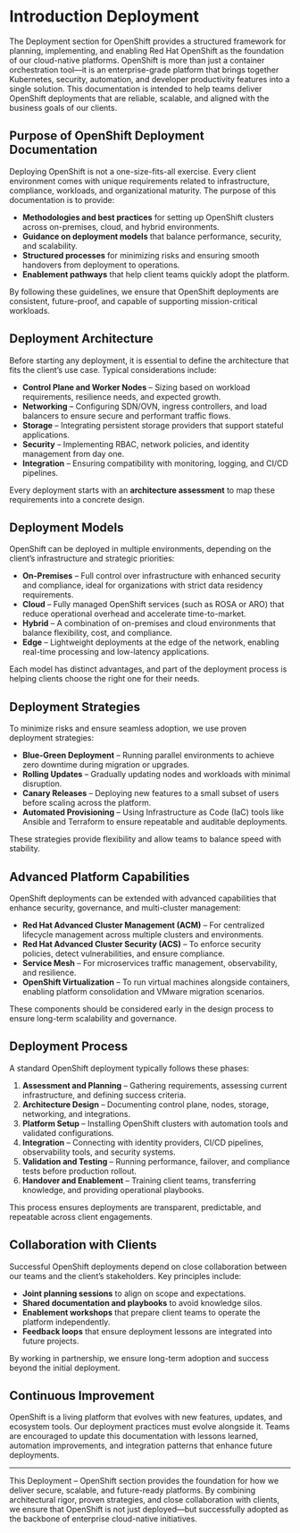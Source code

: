 # Introduction Deployment

The Deployment section for OpenShift provides a structured framework for planning, implementing, and enabling Red Hat OpenShift as the foundation of our cloud-native platforms. OpenShift is more than just a container orchestration tool—it is an enterprise-grade platform that brings together Kubernetes, security, automation, and developer productivity features into a single solution. This documentation is intended to help teams deliver OpenShift deployments that are reliable, scalable, and aligned with the business goals of our clients.

## Purpose of OpenShift Deployment Documentation

Deploying OpenShift is not a one-size-fits-all exercise. Every client environment comes with unique requirements related to infrastructure, compliance, workloads, and organizational maturity. The purpose of this documentation is to provide:

- **Methodologies and best practices** for setting up OpenShift clusters across on-premises, cloud, and hybrid environments.  
- **Guidance on deployment models** that balance performance, security, and scalability.  
- **Structured processes** for minimizing risks and ensuring smooth handovers from deployment to operations.  
- **Enablement pathways** that help client teams quickly adopt the platform.  

By following these guidelines, we ensure that OpenShift deployments are consistent, future-proof, and capable of supporting mission-critical workloads.

## Deployment Architecture

Before starting any deployment, it is essential to define the architecture that fits the client’s use case. Typical considerations include:

- **Control Plane and Worker Nodes** – Sizing based on workload requirements, resilience needs, and expected growth.  
- **Networking** – Configuring SDN/OVN, ingress controllers, and load balancers to ensure secure and performant traffic flows.  
- **Storage** – Integrating persistent storage providers that support stateful applications.  
- **Security** – Implementing RBAC, network policies, and identity management from day one.  
- **Integration** – Ensuring compatibility with monitoring, logging, and CI/CD pipelines.  

Every deployment starts with an **architecture assessment** to map these requirements into a concrete design.

## Deployment Models

OpenShift can be deployed in multiple environments, depending on the client’s infrastructure and strategic priorities:

- **On-Premises** – Full control over infrastructure with enhanced security and compliance, ideal for organizations with strict data residency requirements.  
- **Cloud** – Fully managed OpenShift services (such as ROSA or ARO) that reduce operational overhead and accelerate time-to-market.  
- **Hybrid** – A combination of on-premises and cloud environments that balance flexibility, cost, and compliance.  
- **Edge** – Lightweight deployments at the edge of the network, enabling real-time processing and low-latency applications.  

Each model has distinct advantages, and part of the deployment process is helping clients choose the right one for their needs.

## Deployment Strategies

To minimize risks and ensure seamless adoption, we use proven deployment strategies:

- **Blue-Green Deployment** – Running parallel environments to achieve zero downtime during migration or upgrades.  
- **Rolling Updates** – Gradually updating nodes and workloads with minimal disruption.  
- **Canary Releases** – Deploying new features to a small subset of users before scaling across the platform.  
- **Automated Provisioning** – Using Infrastructure as Code (IaC) tools like Ansible and Terraform to ensure repeatable and auditable deployments.  

These strategies provide flexibility and allow teams to balance speed with stability.

## Advanced Platform Capabilities

OpenShift deployments can be extended with advanced capabilities that enhance security, governance, and multi-cluster management:

- **Red Hat Advanced Cluster Management (ACM)** – For centralized lifecycle management across multiple clusters and environments.  
- **Red Hat Advanced Cluster Security (ACS)** – To enforce security policies, detect vulnerabilities, and ensure compliance.  
- **Service Mesh** – For microservices traffic management, observability, and resilience.  
- **OpenShift Virtualization** – To run virtual machines alongside containers, enabling platform consolidation and VMware migration scenarios.  

These components should be considered early in the design process to ensure long-term scalability and governance.

## Deployment Process

A standard OpenShift deployment typically follows these phases:

1. **Assessment and Planning** – Gathering requirements, assessing current infrastructure, and defining success criteria.  
2. **Architecture Design** – Documenting control plane, nodes, storage, networking, and integrations.  
3. **Platform Setup** – Installing OpenShift clusters with automation tools and validated configurations.  
4. **Integration** – Connecting with identity providers, CI/CD pipelines, observability tools, and security systems.  
5. **Validation and Testing** – Running performance, failover, and compliance tests before production rollout.  
6. **Handover and Enablement** – Training client teams, transferring knowledge, and providing operational playbooks.  

This process ensures deployments are transparent, predictable, and repeatable across client engagements.

## Collaboration with Clients

Successful OpenShift deployments depend on close collaboration between our teams and the client’s stakeholders. Key principles include:

- **Joint planning sessions** to align on scope and expectations.  
- **Shared documentation and playbooks** to avoid knowledge silos.  
- **Enablement workshops** that prepare client teams to operate the platform independently.  
- **Feedback loops** that ensure deployment lessons are integrated into future projects.  

By working in partnership, we ensure long-term adoption and success beyond the initial deployment.

## Continuous Improvement

OpenShift is a living platform that evolves with new features, updates, and ecosystem tools. Our deployment practices must evolve alongside it. Teams are encouraged to update this documentation with lessons learned, automation improvements, and integration patterns that enhance future deployments.

---

This Deployment – OpenShift section provides the foundation for how we deliver secure, scalable, and future-ready platforms. By combining architectural rigor, proven strategies, and close collaboration with clients, we ensure that OpenShift is not just deployed—but successfully adopted as the backbone of enterprise cloud-native initiatives.

